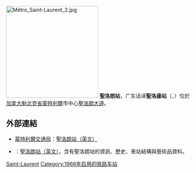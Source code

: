 {{noteTA
|1=zh-hk:聖洛康站;zh-tw:聖洛朗站;zh-mo:聖洛康站;
}}
{{Infobox station 
| name          = 聖洛朗<br />{{lang|fr|Saint-Laurent}}
| type          = 
| style         = Montreal Metro
| image         = stlaurentmetro.jpg
| image_caption = 
| address       = [[魁北克省|魁北克省]][[蒙特利爾|蒙特利爾]]{{link-en|德邁松內夫林蔭路|De Maisonneuve Boulevard|德邁松內夫林蔭路東}}10號
| country       = [[加拿大|加拿大]]
| coordinates   = {{Coord|45|30|39|N|73|33|53|W|type:railwaystation_region:CA-QC|display=inline,title}}
| elevation     = 
| line          = [[蒙特利爾地鐵綠線|綠線]]
| other         = {{Rail color box|system=AMT|line=STM}}
| structure     = 
| platform      = 
| depth         = {{convert|9.1|m|ftin|abbr=off}}，第56深
| levels        = 
| tracks        = 
| parking       = 
| bicycle       = 
| opened        = 1966年10月14日
| architect     = Brassard et Warren
| closed        = 
| rebuilt       = 
| electrified   = 
| ADA           = 
| code          = 
| owned         =
| operator      = [[蒙特利爾交通局|蒙特利爾交通局]]
| zone          = 
| status        =
| former        = 
| passengers    = 1,479,884進出（2006年），51/68
| pass_year     = 
| pass_percent  = 
| pass_system   = 
| mpassengers   = 
| services      = 
| map_locator   = 
| web           = 
}}
[[File:Métro_Saint-Laurent_2.jpg|250px]]
'''聖洛朗站'''，广东话译'''聖洛康站'''（{{lang-fr|Station Saint-Laurent}}、{{lang-en|Saint-Laurent Station}}）位於[[加拿大|加拿大]][[魁北克省|魁北克省]][[蒙特利爾|蒙特利爾]]市中心[[聖洛朗大道|聖洛朗大道]]。

== 外部連結 ==

* {{fr}}{{en}}[[蒙特利爾交通局|蒙特利爾交通局]]：[http://www.stm.info/metro/M30.htm 聖洛朗站][http://www.stm.info/English/metro/a-M30.htm （英文）]
* {{fr}}{{en}}{{lang|en|metrodemontreal.com}}：[http://www.metrodemontreal.com/green/saintlaurent/index-f.html 聖洛朗站]{{dead link|date=2018年4月 |bot=InternetArchiveBot |fix-attempted=yes }}[http://www.metrodemontreal.com/green/saintlaurent/ （英文）]{{dead link|date=2018年4月 |bot=InternetArchiveBot |fix-attempted=yes }}，含有聖洛朗站的資訊、歷史、車站結構與藝術品資料。

{{蒙特利爾地鐵}}

[[Category:蒙特利爾地鐵綠線車站|Saint-Laurent]]
[[Category:1966年启用的铁路车站|Category:1966年启用的铁路车站]]